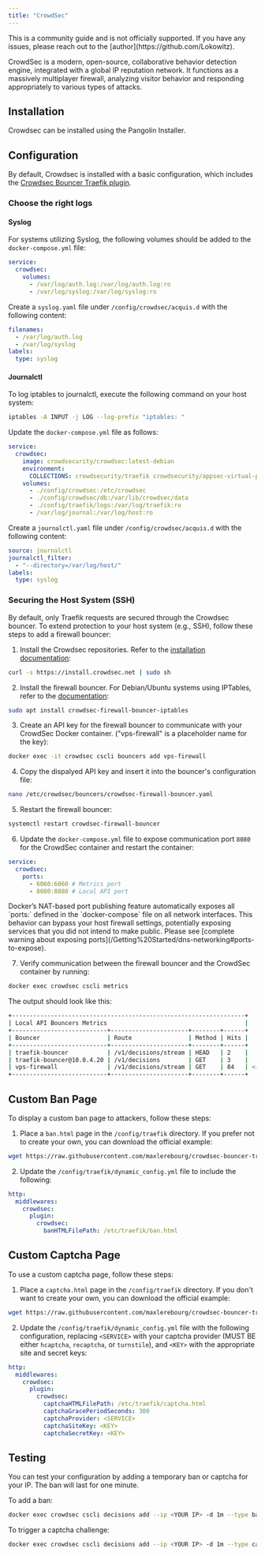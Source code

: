 ```yaml
---
title: "CrowdSec"
---
```


<Note>
This is a community guide and is not officially supported. If you have any issues, please reach out to the [author](https://github.com/Lokowitz).
</Note>

CrowdSec is a modern, open-source, collaborative behavior detection engine, integrated with a global IP reputation network. It functions as a massively multiplayer firewall, analyzing visitor behavior and responding appropriately to various types of attacks.

## Installation

Crowdsec can be installed using the Pangolin Installer.

## Configuration

By default, Crowdsec is installed with a basic configuration, which includes the [Crowdsec Bouncer Traefik plugin](https://plugins.traefik.io/plugins/6335346ca4caa9ddeffda116/crowdsec-bouncer-traefik-plugin).

### Choose the right logs

#### Syslog

For systems utilizing Syslog, the following volumes should be added to the `docker-compose.yml` file:

```yaml
service:
  crowdsec:
    volumes:
      - /var/log/auth.log:/var/log/auth.log:ro
      - /var/log/syslog:/var/log/syslog:ro
```

Create a `syslog.yaml` file under `/config/crowdsec/acquis.d` with the following content:

```yaml
filenames:
  - /var/log/auth.log
  - /var/log/syslog
labels:
  type: syslog
```

#### Journalctl

To log iptables to journalctl, execute the following command on your host system:

```bash
iptables -A INPUT -j LOG --log-prefix "iptables: "
```

Update the `docker-compose.yml` file as follows:

```yaml
service:
  crowdsec:
    image: crowdsecurity/crowdsec:latest-debian
    environment:
      COLLECTIONS: crowdsecurity/traefik crowdsecurity/appsec-virtual-patching crowdsecurity/appsec-generic-rules crowdsecurity/linux crowdsecurity/iptables
    volumes:
      - ./config/crowdsec:/etc/crowdsec
      - ./config/crowdsec/db:/var/lib/crowdsec/data
      - ./config/traefik/logs:/var/log/traefik:ro
      - /var/log/journal:/var/log/host:ro
```

Create a `journalctl.yaml` file under `/config/crowdsec/acquis.d` with the following content:

```yaml
source: journalctl
journalctl_filter:
  - "--directory=/var/log/host/"
labels:
  type: syslog
```

### Securing the Host System (SSH)

By default, only Traefik requests are secured through the Crowdsec bouncer. To extend protection to your host system (e.g., SSH), follow these steps to add a firewall bouncer:

1. Install the Crowdsec repositories. Refer to the [installation documentation](https://docs.crowdsec.net/docs/next/getting_started/install_crowdsec/#install-our-repositories):

```bash
curl -s https://install.crowdsec.net | sudo sh
```

2. Install the firewall bouncer. For Debian/Ubuntu systems using IPTables, refer to the [documentation](https://docs.crowdsec.net/u/bouncers/firewall/):

```bash
sudo apt install crowdsec-firewall-bouncer-iptables
```

3. Create an API key for the firewall bouncer to communicate with your CrowdSec Docker container. ("vps-firewall" is a placeholder name for the key):

```bash
docker exec -it crowdsec cscli bouncers add vps-firewall
```

4. Copy the dispalyed API key and insert it into the bouncer's configuration file:

```bash
nano /etc/crowdsec/bouncers/crowdsec-firewall-bouncer.yaml
```

5. Restart the firewall bouncer:

```bash
systemctl restart crowdsec-firewall-bouncer
```

6. Update the `docker-compose.yml` file to expose communication port `8080` for the CrowdSec container and restart the container:

```yaml
service:
  crowdsec:
    ports:
      - 6060:6060 # Metrics port
      - 8080:8080 # Local API port
```

<Warning>
Docker’s NAT-based port publishing feature automatically exposes all `ports:` defined in the `docker-compose` file on all network interfaces. This behavior can bypass your host firewall settings, potentially exposing services that you did not intend to make public.
Please see [complete warning about exposing ports](/Getting%20Started/dns-networking#ports-to-expose).
</Warning>

7. Verify communication between the firewall bouncer and the CrowdSec container by running:

```bash
docker exec crowdsec cscli metrics
```

The output should look like this:

```bash
+------------------------------------------------------------------+
| Local API Bouncers Metrics                                       |
+---------------------------+----------------------+--------+------+
| Bouncer                   | Route                | Method | Hits |
+---------------------------+----------------------+--------+------+
| traefik-bouncer           | /v1/decisions/stream | HEAD   | 2    |
| traefik-bouncer@10.0.4.20 | /v1/decisions        | GET    | 3    |
| vps-firewall              | /v1/decisions/stream | GET    | 84   | <---------
+---------------------------+----------------------+--------+------+
```

## Custom Ban Page

To display a custom ban page to attackers, follow these steps:

1. Place a `ban.html` page in the `/config/traefik` directory. If you prefer not to create your own, you can download the official example:

```bash
wget https://raw.githubusercontent.com/maxlerebourg/crowdsec-bouncer-traefik-plugin/refs/heads/main/ban.html
```

2. Update the `/config/traefik/dynamic_config.yml` file to include the following:

```yaml
http:
  middlewares:
    crowdsec:
      plugin:
        crowdsec:
          banHTMLFilePath: /etc/traefik/ban.html
```

## Custom Captcha Page

To use a custom captcha page, follow these steps:

1. Place a `captcha.html` page in the `/config/traefik` directory. If you don't want to create your own, you can download the official example:

```bash
wget https://raw.githubusercontent.com/maxlerebourg/crowdsec-bouncer-traefik-plugin/refs/heads/main/captcha.html
```

2. Update the `/config/traefik/dynamic_config.yml` file with the following configuration, replacing `<SERVICE>` with your captcha provider (MUST BE either `hcaptcha`, `recaptcha`, or `turnstile`), and `<KEY>` with the appropriate site and secret keys:

```yaml
http:
  middlewares:
    crowdsec:
      plugin:
        crowdsec:
          captchaHTMLFilePath: /etc/traefik/captcha.html
          captchaGracePeriodSeconds: 300
          captchaProvider: <SERVICE>
          captchaSiteKey: <KEY>
          captchaSecretKey: <KEY>
```

## Testing

You can test your configuration by adding a temporary ban or captcha for your IP. The ban will last for one minute.

To add a ban:

```bash
docker exec crowdsec cscli decisions add --ip <YOUR IP> -d 1m --type ban
```

To trigger a captcha challenge:

```bash
docker exec crowdsec cscli decisions add --ip <YOUR IP> -d 1m --type captcha
```
